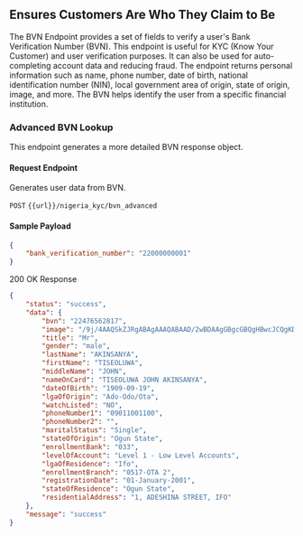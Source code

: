 ## Ensures Customers Are Who They Claim to Be

The BVN Endpoint provides a set of fields to verify a user's Bank Verification Number (BVN). This endpoint is useful for KYC (Know Your Customer) and user verification purposes. It can also be used for auto-completing account data and reducing fraud. The endpoint returns personal information such as name, phone number, date of birth, national identification number (NIN), local government area of origin, state of origin, image, and more. The BVN helps identify the user from a specific financial institution.


### Advanced BVN Lookup

This endpoint generates a more detailed BVN response object.

#### Request Endpoint

Generates user data from BVN.

`POST` `{{url}}/nigeria_kyc/bvn_advanced`


#### Sample Payload

```json
{
    "bank_verification_number": "22000000001"
}
```

200 OK Response
```json
{
    "status": "success",
    "data": {
        "bvn": "22476562817",
        "image": "/9j/4AAQSkZJRgABAgAAAQABAAD/2wBDAAgGBgcGBQgHBwcJCQgKDBQNDAsLDBkSEw8UHRofHh0aHBwgJCuG/wAa0U+5yOnY/9k=",
        "title": "Mr",
        "gender": "male",
        "lastName": "AKINSANYA",
        "firstName": "TISEOLUWA",
        "middleName": "JOHN",
        "nameOnCard": "TISEOLUWA JOHN AKINSANYA",
        "dateOfBirth": "1909-09-19",
        "lgaOfOrigin": "Ado-Odo/Ota",
        "watchListed": "NO",
        "phoneNumber1": "09011001100",
        "phoneNumber2": "",
        "maritalStatus": "Single",
        "stateOfOrigin": "Ogun State",
        "enrollmentBank": "033",
        "levelOfAccount": "Level 1 - Low Level Accounts",
        "lgaOfResidence": "Ifo",
        "enrollmentBranch": "0517-OTA 2",
        "registrationDate": "01-January-2001",
        "stateOfResidence": "Ogun State",
        "residentialAddress": "1, ADESHINA STREET, IFO"
    },
    "message": "success"
}
```